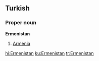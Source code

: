 ==Turkish==
===Proper noun===
'''Ermenistan'''
# [[Armenia]]

[[hi:Ermenistan]]
[[ku:Ermenistan]]
[[tr:Ermenistan]]